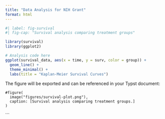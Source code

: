 ```yaml
---
title: "Data Analysis for NIH Grant"
format: html
---
```


```r
#| label: fig-survival
#| fig-cap: "Survival analysis comparing treatment groups"

library(survival)
library(ggplot2)

# Analysis code here
ggplot(survival_data, aes(x = time, y = surv, color = group)) +
  geom_line() +
  theme_minimal() +
  labs(title = "Kaplan-Meier Survival Curves")
```

The figure will be exported and can be referenced in your Typst document:

```typst
#figure(
  image("figures/survival-plot.png"),
  caption: [Survival analysis comparing treatment groups.]
)
```
```
